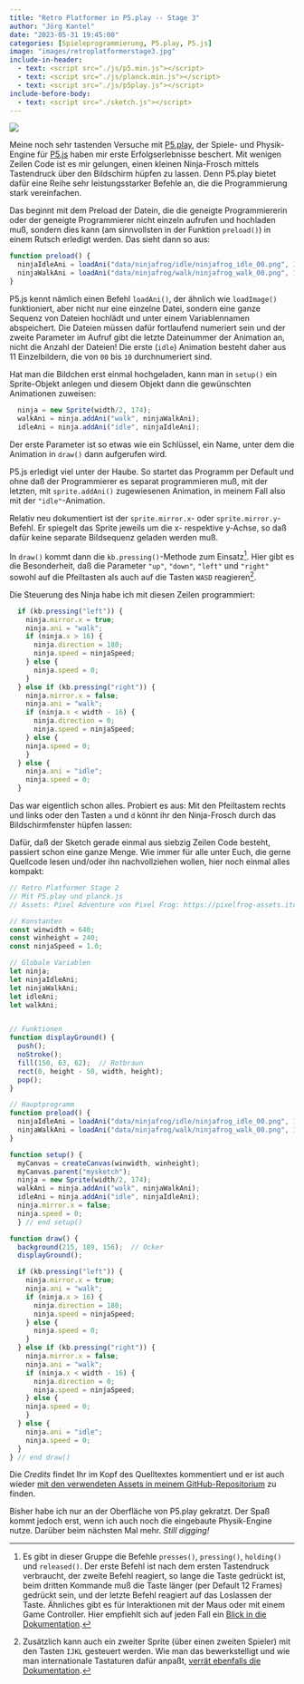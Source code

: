 ```yaml
---
title: "Retro Platformer in P5.play -- Stage 3"
author: "Jörg Kantel"
date: "2023-05-31 19:45:00"
categories: [Spieleprogrammierung, P5.play, P5.js]
image: "images/retroplatformerstage3.jpg"
include-in-header:
  - text: <script src="./js/p5.min.js"></script>
  - text: <script src="./js/planck.min.js"></script>
  - text: <script src="./js/p5play.js"></script>
include-before-body:
  - text: <script src="./sketch.js"></script>
---
```


[![](images/retroplatformerstage3-b.jpg)](https://www.flickr.com/photos/schockwellenreiter/52939931902/)

Meine noch sehr tastenden Versuche mit [P5.play](http://cognitiones.kantel-chaos-team.de/multimedia/spieleprogrammierung/p5play.html), der Spiele- und Physik-Engine für [P5.js](http://cognitiones.kantel-chaos-team.de/programmierung/creativecoding/processing/p5js.html) haben mir erste Erfolgserlebnisse beschert. Mit wenigen Zeilen Code ist es mir gelungen, einen kleinen Ninja-Frosch mittels Tastendruck über den Bildschirm hüpfen zu lassen. Denn P5.play bietet dafür eine Reihe sehr leistungsstarker Befehle an, die die Programmierung stark vereinfachen.

Das beginnt mit dem Preload der Datein, die die geneigte Programmiererin oder der geneigte Programmierer nicht einzeln aufrufen und hochladen muß, sondern dies kann (am sinnvollsten in der Funktion `preload()`) in einem Rutsch erledigt werden. Das sieht dann so aus:

~~~javaScript
function preload() {
  ninjaIdleAni = loadAni("data/ninjafrog/idle/ninjafrog_idle_00.png", 10);
  ninjaWalkAni = loadAni("data/ninjafrog/walk/ninjafrog_walk_00.png", 11);
}
~~~

P5.js kennt nämlich einen Befehl `loadAni()`, der ähnlich wie `loadImage()` funktioniert, aber nicht nur eine einzelne Datei, sondern eine ganze Sequenz von Dateien hochlädt und unter einem Variablennamen abspeichert. Die Dateien müssen dafür fortlaufend numeriert sein und der zweite Parameter im Aufruf gibt die letzte Dateinummer der Animation an, nicht die Anzahl der Dateien! Die erste (`idle`) Animation besteht daher aus 11 Einzelbildern, die von `00` bis `10` durchnumeriert sind.

Hat man die Bildchen erst einmal hochgeladen, kann man in `setup()` ein Sprite-Objekt anlegen und diesem Objekt dann die gewünschten Animationen zuweisen:

~~~javaScript
  ninja = new Sprite(width/2, 174);
  walkAni = ninja.addAni("walk", ninjaWalkAni);
  idleAni = ninja.addAni("idle", ninjaIdleAni);
~~~

Der erste Parameter ist so etwas wie ein Schlüssel, ein Name, unter dem die Animation in `draw()` dann aufgerufen wird.

P5.js erledigt viel unter der Haube. So startet das Programm per Default und ohne daß der Programmierer es separat programmieren muß, mit der letzten, mit `sprite.addAni()` zugewiesenen Animation, in meinem Fall also mit der `"idle"`-Animation.

Relativ neu dokumentiert ist der `sprite.mirror.x`- oder `sprite.mirror.y`-Befehl. Er spiegelt das Sprite jeweils um die x- respektive y-Achse, so daß dafür keine separate Bildsequenz geladen werden muß.

In `draw()` kommt dann die `kb.pressing()`-Methode zum Einsatz[^1]. Hier gibt es die Besonderheit, daß die Parameter `"up"`, `"down"`, `"left"` und `"right"` sowohl auf die Pfeiltasten als auch auf die Tasten `WASD` reagieren[^2].

[^1]: Es gibt in dieser Gruppe die Befehle `presses()`, `pressing()`, `holding()` und `released()`. Der erste Befehl ist nach dem ersten Tastendruck verbraucht, der zweite Befehl reagiert, so lange die Taste gedrückt ist, beim dritten Kommande muß die Taste länger (per Default 12 Frames) gedrückt sein, und der letzte Befehl reagiert auf das Loslassen der Taste. Ähnliches gibt es für Interaktionen mit der Maus oder mit einem Game Controller. Hier empfiehlt sich auf jeden Fall ein [Blick in die Dokumentation](https://p5play.org/learn/input_devices.html?page=0).

[^2]: Zusätzlich kann auch ein zweiter Sprite (über einen zweiten Spieler) mit den Tasten `IJKL` gesteuert werden. Wie man das bewerkstelligt und wie man internationale Tastaturen dafür anpaßt, [verrät ebenfalls die Dokumentation](https://p5play.org/learn/input_devices.html?page=1).

Die Steuerung des Ninja habe ich mit diesen Zeilen programmiert:

~~~javascript
  if (kb.pressing("left")) {
    ninja.mirror.x = true;
    ninja.ani = "walk";
    if (ninja.x > 16) {
      ninja.direction = 180;
      ninja.speed = ninjaSpeed;
    } else {
      ninja.speed = 0;
    }
  } else if (kb.pressing("right")) {
    ninja.mirror.x = false;
    ninja.ani = "walk";
    if (ninja.x < width - 16) {
      ninja.direction = 0;
      ninja.speed = ninjaSpeed;
    } else {
    ninja.speed = 0;
    }
  } else {
    ninja.ani = "idle";
    ninja.speed = 0;
  }
~~~

Das war eigentlich schon alles. Probiert es aus: Mit den Pfeiltastem rechts und links oder den Tasten `a` und `d` könnt ihr den Ninja-Frosch durch das Bildschirmfenster hüpfen lassen:

<div id="mysketch"></div>

Dafür, daß der Sketch gerade einmal aus siebzig Zeilen Code besteht, passiert schon eine ganze Menge. Wie immer für alle unter Euch, die gerne Quellcode lesen und/oder ihn nachvollziehen wollen, hier noch einmal alles kompakt:

~~~javascript
// Retro Platformer Stage 2
// Mit P5.play und planck.js
// Assets: Pixel Adventure von Pixel Frog: https://pixelfrog-assets.itch.io/pixel-adventure-1

// Konstanten
const winwidth = 640;
const winheight = 240;
const ninjaSpeed = 1.0;

// Globale Variablen
let ninja;
let ninjaIdleAni;
let ninjaWalkAni;
let idleAni;
let walkAni;


// Funktionen
function displayGround() {
  push();
  noStroke();
  fill(150, 63, 62);  // Rotbraun
  rect(0, height - 50, width, height);
  pop();
}

// Hauptprogramm
function preload() {
  ninjaIdleAni = loadAni("data/ninjafrog/idle/ninjafrog_idle_00.png", 10);
  ninjaWalkAni = loadAni("data/ninjafrog/walk/ninjafrog_walk_00.png", 11);
}

function setup() {
  myCanvas = createCanvas(winwidth, winheight);
  myCanvas.parent("mysketch");
  ninja = new Sprite(width/2, 174);
  walkAni = ninja.addAni("walk", ninjaWalkAni);
  idleAni = ninja.addAni("idle", ninjaIdleAni);
  ninja.mirror.x = false;
  ninja.speed = 0;
  } // end setup()

function draw() {
  background(215, 189, 156);  // Ocker 
  displayGround();

  if (kb.pressing("left")) {
    ninja.mirror.x = true;
    ninja.ani = "walk";
    if (ninja.x > 16) {
      ninja.direction = 180;
      ninja.speed = ninjaSpeed;
    } else {
      ninja.speed = 0;
    }
  } else if (kb.pressing("right")) {
    ninja.mirror.x = false;
    ninja.ani = "walk";
    if (ninja.x < width - 16) {
      ninja.direction = 0;
      ninja.speed = ninjaSpeed;
    } else {
    ninja.speed = 0;
    }
  } else {
    ninja.ani = "idle";
    ninja.speed = 0;
  }
} // end draw()
~~~

Die *Credits* findet Ihr im Kopf des Quelltextes kommentiert und er ist auch wieder [mit den verwendeten Assets in meinem GitHub-Repositorium](https://github.com/kantel/p5js/tree/master/retroplatformer/stage03) zu finden.

Bisher habe ich nur an der Oberfläche von P5.play gekratzt. Der Spaß kommt jedoch erst, wenn ich auch noch die eingebaute Physik-Engine nutze. Darüber beim nächsten Mal mehr. *Still digging!*